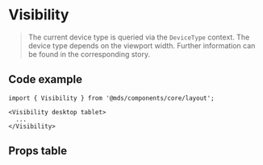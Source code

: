 
<Meta title="Components/core/layout/Visibility" component={Visibility} />

# Visibility

<Description of={Visibility} />

> The current device type is queried via the `DeviceType` context. The device type depends on the viewport width. Further information can be found in the corresponding story.

## Code example

```tsx
import { Visibility } from '@mds/components/core/layout';
```

```tsx
<Visibility desktop tablet>
  ...
</Visibility>
```

## Props table

<ArgsTable of={Visibility} />
